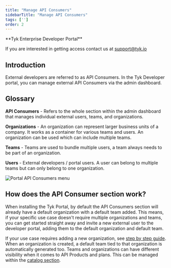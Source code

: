 ```yaml
---
title: "Manage API Consumers"
sidebarTitle: "Manage API Consumers"
tags: ['']
order: 2
---
```



<Note>
**Tyk Enterprise Developer Portal**

If you are interested in getting access contact us at [support@tyk.io](<mailto:support@tyk.io?subject=Tyk Enterprise Portal Beta>)
</Note>


## Introduction

External developers are referred to as API Consumers. In the Tyk Developer portal, you can manage external API Consumers via the admin dashboard.

## Glossary

**API Consumers** - Refers to the whole section within the admin dashboard that manages individual external users, teams, and organizations.

**Organizations** - An organization can represent larger business units of a company. It works as a container for various teams and users. An organization can be used which can include multiple teams.

**Teams** - Teams are used to bundle multiple users, a team always needs to be part of an organization.

**Users** - External developers / portal users. A user can belong to multiple teams but can only belong to one organization.

<img src="/img/dashboard/portal-management/enterprise-portal/api-consumers-menu.png" alt="Portal API Consumers menu" />

## How does the API Consumer section work?

When installing the Tyk Portal, by default the API Consumers section will already have a default organization with a default team added. This means, if your specific use case doesn't require multiple organizations and teams, you can get started straight away and invite a new external user to the developer portal, adding them to the default organization and default team.

If your use case requires adding a new organization, see [step by step guide](/5.5/content/tyk-stack/tyk-developer-portal/enterprise-developer-portal/managing-access/manage-api-consumer-organisations.md). When an organization is created, a default team tied to that organization is automatically generated too. Teams and organizations can have different visibility when it comes to API Products and plans. This can be managed within the [catalog section](/5.5/content/tyk-stack/tyk-developer-portal/enterprise-developer-portal/managing-access/manage-catalogues.md).
